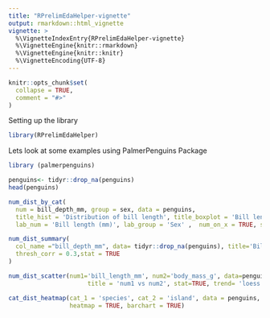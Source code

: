 ```yaml
---
title: "RPrelimEdaHelper-vignette"
output: rmarkdown::html_vignette
vignette: >
  %\VignetteIndexEntry{RPrelimEdaHelper-vignette}
  %\VignetteEngine{knitr::rmarkdown}
  %\VignetteEngine{knitr::knitr}
  %\VignetteEncoding{UTF-8}
---
```


```r
knitr::opts_chunk$set(
  collapse = TRUE,
  comment = "#>"
)
```

Setting up the library

```r
library(RPrelimEdaHelper)
```

Lets look at some examples using PalmerPenguins Package

```r
library (palmerpenguins)

penguins<- tidyr::drop_na(penguins)
head(penguins)
```

```r
num_dist_by_cat(
  num = bill_depth_mm, group = sex, data = penguins,
  title_hist = 'Distribution of bill length', title_boxplot = 'Bill length by group',
  lab_num = 'Bill length (mm)', lab_group = 'Sex' ,  num_on_x = TRUE, stat = TRUE)
```

```r

num_dist_summary(
  col_name ="bill_depth_mm", data= tidyr::drop_na(penguins), title='Bill Depth (mm) ',label_x= 'distribution of Bill Depth ', 
  thresh_corr = 0.3,stat = TRUE
)

```

```r
num_dist_scatter(num1='bill_length_mm', num2='body_mass_g', data=penguins,
                      title = 'num1 vs num2', stat=TRUE, trend= 'loess')
```

```r
cat_dist_heatmap(cat_1 = 'species', cat_2 = 'island', data = penguins, title = 'Species vs Island',
                 heatmap = TRUE, barchart = TRUE)
```
